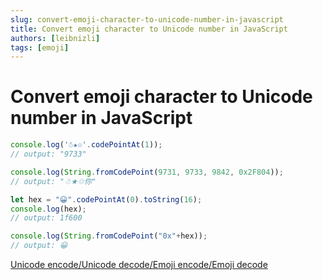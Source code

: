 ```yaml
---
slug: convert-emoji-character-to-unicode-number-in-javascript
title: Convert emoji character to Unicode number in JavaScript
authors: [leibnizli]
tags: [emoji]
---
```


# Convert emoji character to Unicode number in JavaScript

```js
console.log('☃★♲'.codePointAt(1));
// output: "9733"

console.log(String.fromCodePoint(9731, 9733, 9842, 0x2F804));
// output: "☃★♲你"

let hex = "😀".codePointAt(0).toString(16);
console.log(hex);
// output: 1f600

console.log(String.fromCodePoint("0x"+hex));
// output: 😀
```

<a href="https://gadgets.gotomorrow.dev/unicode">Unicode encode/Unicode decode/Emoji encode/Emoji decode</a>
